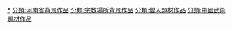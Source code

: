 

[[分類:少林寺|*]]
[[分類:河南省背景作品|分類:河南省背景作品]]
[[分類:宗教場所背景作品|分類:宗教場所背景作品]]
[[分類:僧人題材作品|分類:僧人題材作品]]
[[分類:中國武術題材作品|分類:中國武術題材作品]]
